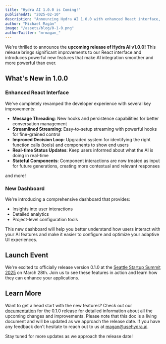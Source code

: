 ```yaml
---
title: "Hydra AI 1.0.0 is Coming!"
publishedAt: "2025-02-10"
description: "Announcing Hydra AI 1.0.0 with enhanced React interface, improved chat features, and a new dashboard"
author: "Michael Magán"
image: "/assets/blog/0-1-0.png"
authorTwitter: "mrmagan_"
---
```


We're thrilled to announce the **upcoming release of Hydra AI v1.0.0!** This release brings significant improvements to our React interface and introduces powerful new features that make AI integration smoother and more powerful than ever.

## What's New in 1.0.0

### Enhanced React Interface

We've completely revamped the developer experience with several key improvements:

- **Message Threading**: New hooks and persistence capabilities for better conversation management
- **Streamlined Streaming**: Easy-to-setup streaming with powerful hooks for fine-grained control
- **Improved Decision Loop**: Upgraded system for identifying the right function calls (tools) and components to show end users
- **Real-time Status Updates**: Keep users informed about what the AI is doing in real-time
- **Stateful Components**: Component interactions are now treated as input for future generations, creating more contextual and relevant responses

and more!

### New Dashboard

We're introducing a comprehensive dashboard that provides:

- Insights into user interactions
- Detailed analytics
- Project-level configuration tools

This new dashboard will help you better understand how users interact with your AI features and make it easier to configure and optimize your adaptive UI experiences.

## Launch Event

We're excited to officially release version 0.1.0 at the [Seattle Startup Summit 2025](https://lu.ma/seattle-startup-summit) on March 28th. Join us to see these features in action and learn how they can enhance your applications.

## Learn More

Want to get a head start with the new features? Check out our [documentation](/vnext) for the 0.1.0 release for detailed information about all the upcoming changes and improvements. Please note that this doc is a living document and will be updated as we approach the release date. If you have any feedback don't hesitate to reach out to us at [magan@usehydra.ai](mailto:magan@usehydra.ai).

Stay tuned for more updates as we approach the release date!
